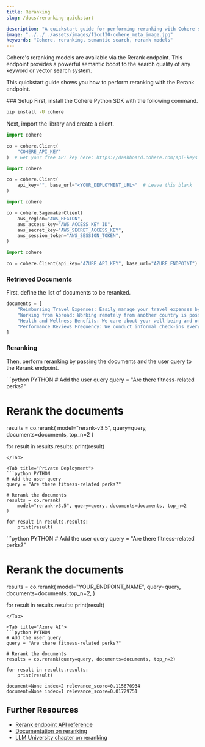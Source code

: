 ```yaml
---
title: Reranking
slug: /docs/reranking-quickstart

description: "A quickstart guide for performing reranking with Cohere's Reranking models (v1 API)."
image: "../../../assets/images/f1cc130-cohere_meta_image.jpg"  
keywords: "Cohere, reranking, semantic search, rerank models"
---
```

Cohere's reranking models are available via the Rerank endpoint. This endpoint provides a powerful semantic boost to the search quality of any keyword or vector search system.

This quickstart guide shows you how to perform reranking with the Rerank endpoint.

<Steps>
### Setup
First, install the Cohere Python SDK with the following command.

```bash
pip install -U cohere
```

Next, import the library and create a client.

<Tabs>
<Tab title="Cohere Platform">

```python PYTHON
import cohere

co = cohere.Client(
    "COHERE_API_KEY"
)  # Get your free API key here: https://dashboard.cohere.com/api-keys
```

</Tab>
<Tab title="Private Deployment">

```python PYTHON
import cohere

co = cohere.Client(
    api_key="", base_url="<YOUR_DEPLOYMENT_URL>"  # Leave this blank
)
```

</Tab>

<Tab title="SageMaker">

```python PYTHON
import cohere

co = cohere.SagemakerClient(
    aws_region="AWS_REGION",
    aws_access_key="AWS_ACCESS_KEY_ID",
    aws_secret_key="AWS_SECRET_ACCESS_KEY",
    aws_session_token="AWS_SESSION_TOKEN",
)
```
</Tab>

<Tab title="Azure AI">

```python PYTHON
import cohere

co = cohere.Client(api_key="AZURE_API_KEY", base_url="AZURE_ENDPOINT")
```
</Tab>

</Tabs>

### Retrieved Documents

First, define the list of documents to be reranked.

```python PYTHON
documents = [
    "Reimbursing Travel Expenses: Easily manage your travel expenses by submitting them through our finance tool. Approvals are prompt and straightforward.",
    "Working from Abroad: Working remotely from another country is possible. Simply coordinate with your manager and ensure your availability during core hours.",
    "Health and Wellness Benefits: We care about your well-being and offer gym memberships, on-site yoga classes, and comprehensive health insurance.",
    "Performance Reviews Frequency: We conduct informal check-ins every quarter and formal performance reviews twice a year.",
]
```

### Reranking

Then, perform reranking by passing the documents and the user query to the Rerank endpoint.

<Tabs>
<Tab title="Cohere Platform">
```python PYTHON
# Add the user query
query = "Are there fitness-related perks?"

# Rerank the documents
results = co.rerank(
    model="rerank-v3.5", query=query, documents=documents, top_n=2
)

for result in results.results:
    print(result)
```
</Tab>

<Tab title="Private Deployment">
```python PYTHON
# Add the user query
query = "Are there fitness-related perks?"

# Rerank the documents
results = co.rerank(
    model="rerank-v3.5", query=query, documents=documents, top_n=2
)

for result in results.results:
    print(result)
```
</Tab>

<Tab title="SageMaker">
```python PYTHON
# Add the user query
query = "Are there fitness-related perks?"

# Rerank the documents
results = co.rerank(
    model="YOUR_ENDPOINT_NAME",
    query=query,
    documents=documents,
    top_n=2,
)

for result in results.results:
    print(result)
```
</Tab>

<Tab title="Azure AI">
```python PYTHON
# Add the user query
query = "Are there fitness-related perks?"

# Rerank the documents
results = co.rerank(query=query, documents=documents, top_n=2)

for result in results.results:
    print(result)
```
</Tab>

</Tabs>

```mdx wordWrap
document=None index=2 relevance_score=0.115670934
document=None index=1 relevance_score=0.01729751
```
</Steps>

## Further Resources
- [Rerank endpoint API reference](https://docs.cohere.com/v1/reference/rerank)
- [Documentation on reranking](https://docs.cohere.com/v1/docs/rerank-overview)
- [LLM University chapter on reranking](https://cohere.com/llmu/reranking)
